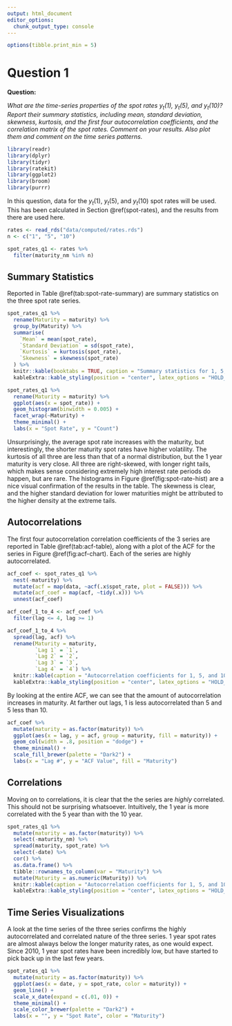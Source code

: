 ```yaml
---
output: html_document
editor_options: 
  chunk_output_type: console
---
```


```r
options(tibble.print_min = 5)
```

# Question 1 {#q1}

**Question:**

_What are the time-series properties of the spot rates $y_t(1)$, $y_t(5)$, and $y_t(10)$? Report their summary statistics, including mean, standard deviation, skewness, kurtosis, and the first four autocorrelation coefficients, and the correlation matrix of the spot rates. Comment on your results. Also plot them and comment on the time series patterns._

```r
library(readr)
library(dplyr)
library(tidyr)
library(ratekit)
library(ggplot2)
library(broom)
library(purrr)
```

In this question, data for the $y_t(1)$, $y_t(5)$, and $y_t(10)$ spot rates
will be used. This has been calculated in Section \@ref(spot-rates), and the
results from there are used here.

```r
rates <- read_rds("data/computed/rates.rds")
n <- c("1", "5", "10")

spot_rates_q1 <- rates %>%
  filter(maturity_nm %in% n)
```

## Summary Statistics

Reported in Table \@ref(tab:spot-rate-summary) are summary statistics on the three spot rate series.

```r
spot_rates_q1 %>%
  rename(Maturity = maturity) %>%
  group_by(Maturity) %>%
  summarise(
    `Mean` = mean(spot_rate),
    `Standard Deviation` = sd(spot_rate),
    `Kurtosis` = kurtosis(spot_rate),
    `Skewness` = skewness(spot_rate)
  ) %>%
  knitr::kable(booktabs = TRUE, caption = "Summary statistics for 1, 5, and 10 year spot rates.") %>%
  kableExtra::kable_styling(position = "center", latex_options = "HOLD_position")
```

```r
spot_rates_q1 %>%
  rename(Maturity = maturity) %>%
  ggplot(aes(x = spot_rate)) +
  geom_histogram(binwidth = 0.005) +
  facet_wrap(~Maturity) +
  theme_minimal() +
  labs(x = "Spot Rate", y = "Count")
```

Unsurprisingly, the average spot rate increases with the maturity, but interestingly,
the shorter maturity spot rates have higher volatility. The kurtosis of all three
are less than that of a normal distribution, but the 1 year maturity is very close.
All three are right-skewed, with longer right tails, which makes sense considering 
extremely high interest rate periods do happen, but are rare. The histograms
in Figure \@ref(fig:spot-rate-hist) are a nice visual confirmation of the 
results in the table. The skewness is clear, and the higher standard deviation
for lower maturities might be attributed to the higher density at the extreme
tails.

## Autocorrelations

The first four autocorrelation correlation coefficients of the 3 series are 
reported in Table \@ref(tab:acf-table), along with a plot of the ACF for the series in Figure \@ref(fig:acf-chart). Each of the series are highly autocorrelated.

```r
acf_coef <- spot_rates_q1 %>%
  nest(-maturity) %>%
  mutate(acf = map(data, ~acf(.x$spot_rate, plot = FALSE))) %>%
  mutate(acf_coef = map(acf, ~tidy(.x))) %>%
  unnest(acf_coef)

acf_coef_1_to_4 <- acf_coef %>%
  filter(lag <= 4, lag >= 1)

acf_coef_1_to_4 %>%
  spread(lag, acf) %>%
  rename(Maturity = maturity,
         `Lag 1` = `1`,
         `Lag 2` = `2`,
         `Lag 3` = `3`,
         `Lag 4` = `4`) %>%
  knitr::kable(caption = "Autocorrelation coefficients for 1, 5, and 10 year spot rates.", booktabs = TRUE) %>%
  kableExtra::kable_styling(position = "center", latex_options = "HOLD_position")
```

By looking at the entire ACF, we can see that the amount of autocorrelation increases
in maturity. At farther out lags, 1 is less autocorrelated than 5 and 5 less than 10.

```r
acf_coef %>%
  mutate(maturity = as.factor(maturity)) %>%
  ggplot(aes(x = lag, y = acf, group = maturity, fill = maturity)) +
  geom_col(width = .8, position = "dodge") +
  theme_minimal() +
  scale_fill_brewer(palette = "Dark2") +
  labs(x = "Lag #", y = "ACF Value", fill = "Maturity")
```

## Correlations

Moving on to correlations, it is clear that the the series are _highly_ 
correlated. This should not be surprising whatsoever. Intuitively, the 1 year
is more correlated with the 5 year than with the 10 year.

```r
spot_rates_q1 %>%
  mutate(maturity = as.factor(maturity)) %>%
  select(-maturity_nm) %>% 
  spread(maturity, spot_rate) %>%
  select(-date) %>%
  cor() %>%
  as.data.frame() %>%
  tibble::rownames_to_column(var = "Maturity") %>%
  mutate(Maturity = as.numeric(Maturity)) %>%
  knitr::kable(caption = "Autocorrelation coefficients for 1, 5, and 10 year spot rates.", booktabs = TRUE) %>%
  kableExtra::kable_styling(position = "center", latex_options = "HOLD_position")
```

## Time Series Visualizations

A look at the time series of the three series confirms the highly autocorrelated
and correlated nature of the three series. 1 year spot rates are almost always
below the longer maturity rates, as one would expect. Since 2010, 1 year spot
rates have been incredibly low, but have started to pick back up in the last 
few years.

```r
spot_rates_q1 %>%
  mutate(maturity = as.factor(maturity)) %>%
  ggplot(aes(x = date, y = spot_rate, color = maturity)) +
  geom_line() +
  scale_x_date(expand = c(.01, 0)) +
  theme_minimal() +
  scale_color_brewer(palette = "Dark2") +
  labs(x = "", y = "Spot Rate", color = "Maturity")
```


